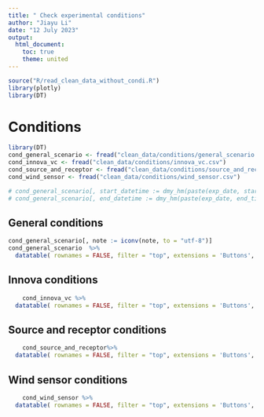 ```yaml
---
title: " Check experimental conditions"
author: "Jiayu Li"
date: "12 July 2023"
output:
  html_document:
    toc: true
    theme: united
---
```


```r
source("R/read_clean_data_without_condi.R")
library(plotly)
library(DT)
```

# Conditions

```r
library(DT)
cond_general_scenario <- fread("clean_data/conditions/general_scenario.csv")
cond_innova_vc <- fread("clean_data/conditions/innova_vc.csv")
cond_source_and_receptor <- fread("clean_data/conditions/source_and_receptor.csv")
cond_wind_sensor <- fread("clean_data/conditions/wind_sensor.csv")

# cond_general_scenario[, start_datetime := dmy_hm(paste(exp_date, start_time) ) - hours(8)]
# cond_general_scenario[, end_datetime := dmy_hm(paste(exp_date, end_time) )- hours(8)]
```

## General conditions

```r
cond_general_scenario[, note := iconv(note, to = "utf-8")]
cond_general_scenario  %>%
  datatable( rownames = FALSE, filter = "top", extensions = 'Buttons', editable = TRUE, options = list(dom = 'Bfrtip', buttons = c('copy', 'csv', 'excel', 'pdf', 'print')))# %>% formatDate(c("start_datetime","end_datetime"), method = "toLocaleString")
```

## Innova conditions

```r
    cond_innova_vc %>%
  datatable( rownames = FALSE, filter = "top", extensions = 'Buttons', editable = TRUE, options = list(dom = 'Bfrtip', buttons = c('copy', 'csv', 'excel', 'pdf', 'print')))
```

## Source and receptor conditions

```r
    cond_source_and_receptor%>%
  datatable( rownames = FALSE, filter = "top", extensions = 'Buttons', editable = TRUE, options = list(dom = 'Bfrtip', buttons = c('copy', 'csv', 'excel', 'pdf', 'print')))
```

## Wind sensor conditions

```r
    cond_wind_sensor %>%
  datatable( rownames = FALSE, filter = "top", extensions = 'Buttons', editable = TRUE, options = list(dom = 'Bfrtip', buttons = c('copy', 'csv', 'excel', 'pdf', 'print')))
```
